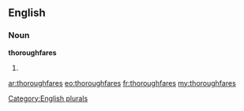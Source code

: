 ==English==

===Noun===
'''thoroughfares'''

# {{plural of|[[thoroughfare]]}}

[[Category:English plurals]]

[[ar:thoroughfares]]
[[eo:thoroughfares]]
[[fr:thoroughfares]]
[[my:thoroughfares]]